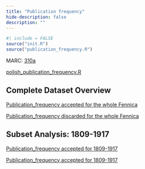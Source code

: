 ```yaml
---
title: "Publication frequency"
hide-description: false
description: ""
---
```


```r
#| include = FALSE
source("init.R")
source("publication_frequency.R")
```

MARC: [310a](https://www.loc.gov/marc/bibliographic/bd310.html)

[polish_publication_frequency.R](https://github.com/fennicahub/fennica/blob/master/R/polish_publication_frequency.R)

## Complete Dataset Overview

[Publication_frequency accepted for the whole Fennica](dataTable/data_table.html?path=../output.tables/publication_frequency_accepted.csv)

[Publication_frequency discarded for the whole Fennica](dataTable/data_table.html?path=../output.tables/publication_frequency_discarded.csv)

## Subset Analysis: 1809-1917

[Publication_frequency accepted for 1809-1917](dataTable/data_table.html?path=../output.tables/publication_frequency_accepted_19.csv)

[Publication_frequency accepted for 1809-1917](dataTable/data_table.html?path=../output.tables/publication_frequency_accepted_19.csv)
